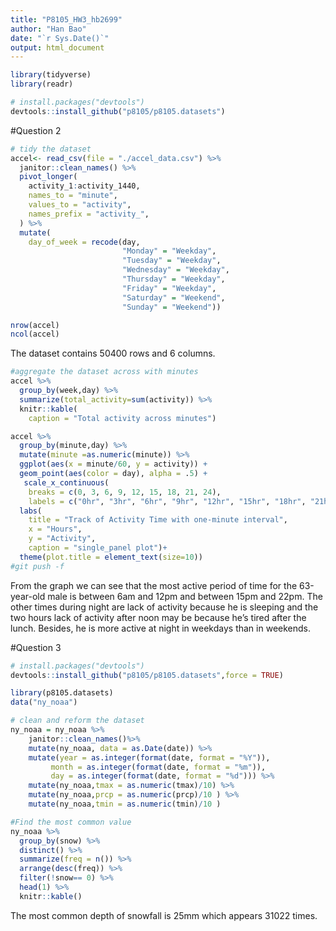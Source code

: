 ```yaml
---
title: "P8105_HW3_hb2699"
author: "Han Bao"
date: "`r Sys.Date()`"
output: html_document
---
```


```r
library(tidyverse)
library(readr)
```

```r
# install.packages("devtools")
devtools::install_github("p8105/p8105.datasets")
```


#Question 2
```r
# tidy the dataset 
accel<- read_csv(file = "./accel_data.csv") %>% 
  janitor::clean_names() %>% 
  pivot_longer(
    activity_1:activity_1440, 
    names_to = "minute",
    values_to = "activity",
    names_prefix = "activity_", 
  ) %>% 
  mutate(
    day_of_week = recode(day,
                         "Monday" = "Weekday", 
                         "Tuesday" = "Weekday", 
                         "Wednesday" = "Weekday", 
                         "Thursday" = "Weekday", 
                         "Friday" = "Weekday", 
                         "Saturday" = "Weekend", 
                         "Sunday" = "Weekend"))
```

```r
nrow(accel)
ncol(accel)
```
The dataset contains 50400 rows and 6 columns.

```r
#aggregate the dataset across with minutes
accel %>% 
  group_by(week,day) %>% 
  summarize(total_activity=sum(activity)) %>% 
  knitr::kable(
    caption = "Total activity across minutes")
```

```r
accel %>% 
  group_by(minute,day) %>% 
  mutate(minute =as.numeric(minute)) %>% 
  ggplot(aes(x = minute/60, y = activity)) + 
  geom_point(aes(color = day), alpha = .5) + 
   scale_x_continuous(
    breaks = c(0, 3, 6, 9, 12, 15, 18, 21, 24),
    labels = c("0hr", "3hr", "6hr", "9hr", "12hr", "15hr", "18hr", "21hr", "24hr")) + 
  labs(
    title = "Track of Activity Time with one-minute interval",
    x = "Hours",
    y = "Activity",
    caption = "single_panel plot")+
  theme(plot.title = element_text(size=10))
#git push -f
```
From the graph we can see that the most active period of time for the 63-year-old male is between 6am and 12pm and between 15pm and 22pm. The other times during night are lack of activity because he is sleeping and the two hours lack of activity after noon may be because he's tired after the lunch. Besides, he is more active at night in weekdays than in weekends.

#Question 3
```r
# install.packages("devtools")
devtools::install_github("p8105/p8105.datasets",force = TRUE)
```

```r
library(p8105.datasets)
data("ny_noaa")
```

```r
# clean and reform the dataset 
ny_noaa = ny_noaa %>% 
    janitor::clean_names()%>% 
    mutate(ny_noaa, data = as.Date(date)) %>% 
    mutate(year = as.integer(format(date, format = "%Y")),
         month = as.integer(format(date, format = "%m")),
         day = as.integer(format(date, format = "%d"))) %>% 
    mutate(ny_noaa,tmax = as.numeric(tmax)/10) %>% 
    mutate(ny_noaa,prcp = as.numeric(prcp)/10 ) %>% 
    mutate(ny_noaa,tmin = as.numeric(tmin)/10 ) 
```

```r
#Find the most common value 
ny_noaa %>% 
  group_by(snow) %>% 
  distinct() %>% 
  summarize(freq = n()) %>% 
  arrange(desc(freq)) %>% 
  filter(!snow== 0) %>% 
  head(1) %>% 
  knitr::kable()
```
The most common depth of snowfall is 25mm which appears 31022 times.

